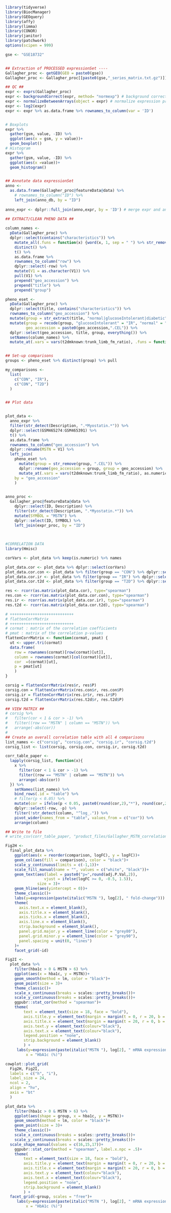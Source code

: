 
```{r}
library(tidyverse)
library(BiocManager)
library(GEOquery)
library(affy)
library(limma)
library(CONOR)
library(janitor)
library(patchwork)
options(scipen = 999)
```


```{r}
gse <- "GSE18732"


## Extraction of PROCESSED expressionSet ----
Gallagher_proc <- getGEO(GEO = paste0(gse))
Gallagher_proc <- Gallagher_proc[[paste0(gse,"_series_matrix.txt.gz")]]

## QC ##
expr <- exprs(Gallagher_proc)
expr <- backgroundCorrect(expr, method= "normexp") # background correct
expr <- normalizeBetweenArrays(object = expr) # normalize expression profiles
expr <- log2(expr)
expr <- expr %>% as.data.frame %>% rownames_to_column(var = 'ID') 


# Boxplots
expr %>%
  gather(gsm, value, -ID) %>% 
  ggplot(aes(x = gsm, y = value))+
  geom_boxplot()
# Histogram
expr %>%
  gather(gsm, value, -ID) %>% 
  ggplot(aes(x =value))+
  geom_histogram()


## Annotate data expressionSet
anno <-
  as.data.frame(Gallagher_proc@featureData@data) %>%
    # rownames_to_column("ID") %>% 
    left_join(anno_db, by = "ID")
  
anno_expr <- dplyr::full_join(anno,expr, by = 'ID') # merge expr and anno
   
## EXTRACT/CLEAN PHENO DATA ##

column_names <- 
  pData(Gallagher_proc) %>% 
  dplyr::select(contains("characteristics")) %>% 
    mutate_all(.funs = function(x) {word(x, 1, sep = " ") %>% str_remove(":")}) %>% 
    distinct() %>% 
    t() %>% 
    as.data.frame %>% 
    rownames_to_column("row") %>% 
    dplyr::select(-row) %>% 
    mutate(V1 = as.character(V1)) %>% 
    pull(V1) %>% 
    prepend("geo_accession") %>% 
    prepend("title") %>% 
    prepend("group")

pheno_eset <-
  pData(Gallagher_proc) %>% 
  dplyr::select(title, contains("characteristics")) %>% 
  rownames_to_column("geo_accession") %>% 
  mutate(group = str_extract(title, "normal|glucoseIntolerant|diabetic")) %>% 
  mutate(group = recode(group, "glucoseIntolerant" = "IR", "normal" = "CON", "diabetic" = "T2D"),
         geo_accession = paste0(geo_accession,".CEL")) %>% 
  dplyr::select(geo_accession, title, group, everything()) %>% 
  setNames(column_names) %>% 
  mutate_at(.vars = vars(t2dmknown:trunk_limb_fm_ratio), .funs = function(x) {word(x, 2, sep = " ") %>% str_remove(":")})


## Set-up comparisons
groups <- pheno_eset %>% distinct(group) %>% pull

my_comparisons <- 
  list(
    c("CON", "IR"),
    c("CON", "T2D")
  )


## Plot data


plot_data <-
  anno_expr %>% 
  filter(str_detect(Description, ".*Myostatin.*")) %>% 
  dplyr::select(GSM465274:GSM465391) %>% 
  t() %>% 
  as.data.frame %>% 
  rownames_to_column("geo_accession") %>% 
  dplyr::rename(MSTN = V1) %>% 
  left_join(
    pheno_eset %>% 
      mutate(group = str_remove(group, ".CEL")) %>% 
      dplyr::rename(geo_accession = group, group = geo_accession) %>% 
      mutate_at(.vars = vars(t2dmknown:trunk_limb_fm_ratio), as.numeric),
    by = "geo_accession"
    )
  

anno_proc <-
  Gallagher_proc@featureData@data %>% 
    dplyr::select(ID, Description) %>% 
    filter(str_detect(Description, ".*Myostatin.*")) %>% 
    mutate(SYMBOL = "MSTN") %>% 
    dplyr::select(ID, SYMBOL) %>% 
    left_join(expr_proc, by = "ID")
  
  

```

```{r}
#CORRELATION DATA
library(Hmisc)

corVars <- plot_data %>% keep(is.numeric) %>% names

plot_data.cor <- plot_data %>% dplyr::select(corVars)
plot_data.cor.con <- plot_data %>% filter(group == "CON") %>% dplyr::select(corVars)
plot_data.cor.ir <- plot_data %>% filter(group == "IR") %>% dplyr::select(corVars)
plot_data.cor.t2d <- plot_data %>% filter(group == "T2D") %>% dplyr::select(corVars)

res <- rcorr(as.matrix(plot_data.cor), type="spearman")
res.con <- rcorr(as.matrix(plot_data.cor.con), type="spearman")
res.ir <- rcorr(as.matrix(plot_data.cor.ir), type="spearman")
res.t2d <- rcorr(as.matrix(plot_data.cor.t2d), type="spearman")

# ++++++++++++++++++++++++++++
# flattenCorrMatrix
# ++++++++++++++++++++++++++++
# cormat : matrix of the correlation coefficients
# pmat : matrix of the correlation p-values
flattenCorrMatrix <- function(cormat, pmat) {
  ut <- upper.tri(cormat)
  data.frame(
    row = rownames(cormat)[row(cormat)[ut]],
    column = rownames(cormat)[col(cormat)[ut]],
    cor  =(cormat)[ut],
    p = pmat[ut]
    )
}

corsig = flattenCorrMatrix(res$r, res$P)
corsig.con = flattenCorrMatrix(res.con$r, res.con$P)
corsig.ir = flattenCorrMatrix(res.ir$r, res.ir$P)
corsig.t2d = flattenCorrMatrix(res.t2d$r, res.t2d$P)

## VIEW MATRIX ##
# corsig %>% 
#   filter(cor < 1 & cor > -1) %>%
#   filter((row == "MSTN" | column == "MSTN")) %>%
#   arrange(-abs(cor)) 
# 
## Create an overall correlation table with all 4 comparisons
list_names <- c("corsig", "corsig.con", "corsig.ir", "corsig.t2d")
corsig_list <- list(corsig, corsig.con, corsig.ir, corsig.t2d)

corr_table_paper <- 
  lapply(corsig_list, function(x){
    x %>% 
      filter(cor < 1 & cor > -1) %>%
      filter((row == "MSTN" | column == "MSTN")) %>%
      arrange(-abs(cor)) 
  }) %>%
    setNames(list_names) %>% 
    bind_rows(.id = "table") %>% 
    # filter(p < 0.05) %>% 
    mutate(cor = ifelse(p < 0.05, paste0(round(cor,2),"*"), round(cor,2))) %>% 
    dplyr::select(-row, -p) %>% 
    filter(!str_detect(column, "^log_.")) %>% 
    pivot_wider(names_from = "table", values_from = c("cor")) %>% 
    arrange(column)

## Write to file
# write_csv(corr_table_paper, "product_files/Gallagher_MSTN_correlation_table.csv")

```


```{r fig.height=5.5, fig.width=16.5}


Fig2H <- 
  final_plot_data %>%
    ggplot(aes(x = reorder(comparison, logFC), y = logFC))+
    geom_col(aes(fill = comparison), color = "black")+
    scale_y_continuous(limits = c(-1,1))+
    scale_fill_manual(name = "", values = c("white", "black"))+
    geom_text(aes(label = paste0("p=",round(adj.P.Val,2)),
                 vjust = ifelse(logFC >= 0, -0.5, 1.5)),
              size = 3)+
    geom_hline(aes(yintercept = 0))+
    theme_classic()+
    labs(y=expression(paste(italic("MSTN "), log[2], " fold-change"))) + 
    theme(
      axis.text.x = element_blank(),
      axis.title.x = element_blank(),
      axis.ticks.x = element_blank(),
      axis.line.x = element_blank(),
      strip.background = element_blank(),
      panel.grid.major.y = element_line(color = "grey80"),
      panel.grid.minor.y = element_line(color = "grey90"),
      panel.spacing = unit(0, "lines")
    )+
    facet_grid(~id)

Fig2I <- 
  plot_data %>% 
    filter(hba1c > 0 & MSTN > 6) %>% 
    ggplot(aes(x = hba1c, y = MSTN))+
    geom_smooth(method = lm, color = "black")+
    geom_point(size = 3)+
    theme_classic()+
    scale_x_continuous(breaks = scales::pretty_breaks())+
    scale_y_continuous(breaks = scales::pretty_breaks())+
    ggpubr::stat_cor(method = "spearman")+
    theme(
        text = element_text(size = 18, face = "bold"),
        axis.title.y = element_text(margin = margin(t = 0, r = 20, b = 0, l = 0)),
        axis.title.x = element_text(margin = margin(t = 20, r = 0, b = 0, l = 20)),
        axis.text.y = element_text(colour="black"),
        axis.text.x = element_text(colour="black"),
        legend.position = "none",
        strip.background = element_blank()
        ) +
     labs(y=expression(paste(italic("MSTN "), log[2], " mRNA expression")),
         x = "HbA1c (%)")

cowplot::plot_grid(
  Fig2H, Fig2I,
  labels = c("h", "i"), 
  label_size = 24, 
  ncol = 2, 
  align = "hv", 
  axis = "bt"
  )


```

```{r fig.height=5, fig.width=15}
plot_data %>% 
    filter(hba1c > 0 & MSTN > 6) %>% 
    ggplot(aes(shape = group, x = hba1c, y = MSTN))+
    geom_smooth(method = lm, color = "black")+
    geom_point(size = 3)+
    theme_classic()+
    scale_x_continuous(breaks = scales::pretty_breaks())+
    scale_y_continuous(breaks = scales::pretty_breaks())+
  scale_shape_manual(values = c(16,15,17))+
    ggpubr::stat_cor(method = "spearman", label.x.npc = .5)+
    theme(
        text = element_text(size = 18, face = "bold"),
        axis.title.y = element_text(margin = margin(t = 0, r = 20, b = 0, l = 0)),
        axis.title.x = element_text(margin = margin(t = 20, r = 0, b = 0, l = 20)),
        axis.text.y = element_text(colour="black"),
        axis.text.x = element_text(colour="black"),
        legend.position = "none",
        strip.background = element_blank()
        ) +
  facet_grid(~group, scales = "free")+
     labs(y=expression(paste(italic("MSTN "), log[2], " mRNA expression")),
         x = "HbA1c (%)")
```

